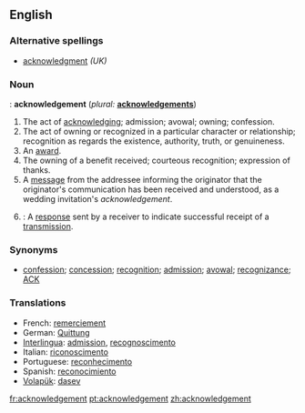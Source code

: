 {{merge|acknowledgment}}

==English==

===Alternative spellings===
*[[acknowledgment]] ''(UK)''

===Noun===
{{US}}: '''acknowledgement'''  (''plural:'' '''[[acknowledgements]]''')
# The act of [[acknowledge|acknowledging]]; admission; avowal; owning; confession.
# The act of owning or recognized in a particular character or relationship; recognition as regards the existence, authority, truth, or genuineness.
# An [[award]].
# The owning of a benefit received; courteous recognition; expression of thanks.
# A [[message]] from the addressee informing the originator that the originator's communication has been received and understood, as a wedding invitation's ''acknowledgement''.
# {{cattag|Telecommunications|Computing|Networking}}: A [[response]] sent by a receiver to indicate successful receipt of a [[w:transmission (telecommunications)|transmission]].

===Synonyms===
* [[confession]]; [[concession]]; [[recognition]]; [[admission]]; [[avowal]]; [[recognizance]]; [[ACK]]

===Translations===
*French: [[remerciement]] 
*German: [[Quittung]] 
*[[Interlingua]]: [[admission]], [[recognoscimento]] 
*Italian: [[riconoscimento]] 
*Portuguese: [[reconhecimento]] 
*Spanish: [[reconocimiento]]
*[[Volapük]]: [[dasev]]

[[fr:acknowledgement]]
[[pt:acknowledgement]]
[[zh:acknowledgement]]